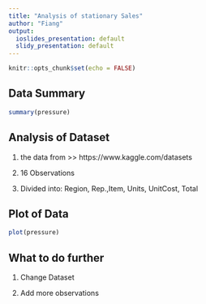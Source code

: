 ---
title: "Analysis of stationary Sales"
author: "Fiang"
output:
  ioslides_presentation: default
  slidy_presentation: default
---

```{r setup, include=FALSE}
knitr::opts_chunk$set(echo = FALSE)
```

## Data Summary

```{r}
summary(pressure)
```



## Analysis of Dataset


1. the data from >> https://www.kaggle.com/datasets

2. 16 Observations

3. Divided into: Region, Rep.,Item, Units, UnitCost, Total



## Plot of Data
```{r fig.width=12, fig.height=6}
plot(pressure)
```

## What to do further

1. Change Dataset

2. Add more observations 